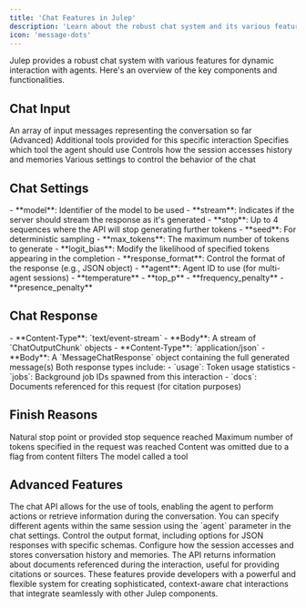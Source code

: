 ```yaml
---
title: 'Chat Features in Julep'
description: 'Learn about the robust chat system and its various features for dynamic interaction with agents'
icon: 'message-dots'
---
```


Julep provides a robust chat system with various features for dynamic interaction with agents. Here's an overview of the key components and functionalities.

## Chat Input

<CardGroup cols={2}>
  <Card title="Messages" icon="message">
    An array of input messages representing the conversation so far
  </Card>
  <Card title="Tools" icon="wrench">
    (Advanced) Additional tools provided for this specific interaction
  </Card>
  <Card title="Tool Choice" icon="hand-pointer">
    Specifies which tool the agent should use
  </Card>
  <Card title="Memory Access" icon="brain">
    Controls how the session accesses history and memories
  </Card>
  <Card title="Chat Settings" icon="gear">
    Various settings to control the behavior of the chat
  </Card>
</CardGroup>

## Chat Settings

<AccordionGroup>
  <Accordion title="Basic Settings">
    - **model**: Identifier of the model to be used
    - **stream**: Indicates if the server should stream the response as it's generated
    - **stop**: Up to 4 sequences where the API will stop generating further tokens
    - **seed**: For deterministic sampling
  </Accordion>

  <Accordion title="Advanced Settings">
    - **max_tokens**: The maximum number of tokens to generate
    - **logit_bias**: Modify the likelihood of specified tokens appearing in the completion
    - **response_format**: Control the format of the response (e.g., JSON object)
    - **agent**: Agent ID to use (for multi-agent sessions)
  </Accordion>

  <Accordion title="Additional Settings">
    - **temperature**
    - **top_p**
    - **frequency_penalty**
    - **presence_penalty**
  </Accordion>
</AccordionGroup>

## Chat Response

<Tabs>
  <Tab title="Streamed Response">
    - **Content-Type**: `text/event-stream`
    - **Body**: A stream of `ChatOutputChunk` objects
  </Tab>
  <Tab title="Complete Response">
    - **Content-Type**: `application/json`
    - **Body**: A `MessageChatResponse` object containing the full generated message(s)
  </Tab>
</Tabs>

<Note>
  Both response types include:
  - `usage`: Token usage statistics
  - `jobs`: Background job IDs spawned from this interaction
  - `docs`: Documents referenced for this request (for citation purposes)
</Note>

## Finish Reasons

<CardGroup cols={2}>
  <Card title="stop" icon="stop">
    Natural stop point or provided stop sequence reached
  </Card>
  <Card title="length" icon="ruler">
    Maximum number of tokens specified in the request was reached
  </Card>
  <Card title="content_filter" icon="filter">
    Content was omitted due to a flag from content filters
  </Card>
  <Card title="tool_calls" icon="wrench">
    The model called a tool
  </Card>
</CardGroup>

## Advanced Features

<Steps>
  <Step title="Tool Integration">
    The chat API allows for the use of tools, enabling the agent to perform actions or retrieve information during the conversation.
  </Step>
  <Step title="Multi-agent Sessions">
    You can specify different agents within the same session using the `agent` parameter in the chat settings.
  </Step>
  <Step title="Response Formatting">
    Control the output format, including options for JSON responses with specific schemas.
  </Step>
  <Step title="Memory and Recall">
    Configure how the session accesses and stores conversation history and memories.
  </Step>
  <Step title="Document References">
    The API returns information about documents referenced during the interaction, useful for providing citations or sources.
  </Step>
</Steps>

<Tip>
  These features provide developers with a powerful and flexible system for creating sophisticated, context-aware chat interactions that integrate seamlessly with other Julep components.
</Tip>
